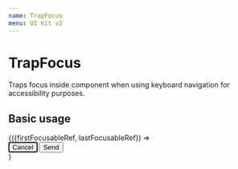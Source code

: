 ```yaml
---
name: TrapFocus
menu: UI Kit v2
---
```



# TrapFocus

Traps focus inside component when using keyboard navigation for accessibility purposes.

## Basic usage

<Playground>
  <div>
    <TrapFocus>
    {({firstFocusableRef, lastFocusableRef}) =>
      <div>
        <Button forwardRef={firstFocusableRef} autoFocus>Cancel</Button>
        <Button forwardRef={lastFocusableRef}>Send</Button>
      </div>
    }
    </TrapFocus>
  </div>
</Playground>
